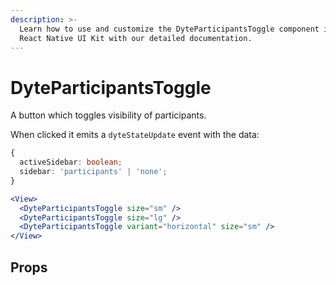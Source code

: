 ```yaml
---
description: >-
  Learn how to use and customize the DyteParticipantsToggle component in Dyte's
  React Native UI Kit with our detailed documentation.
---
```


# DyteParticipantsToggle

A button which toggles visibility of participants.

When clicked it emits a `dyteStateUpdate` event with the data:

```ts
{
  activeSidebar: boolean;
  sidebar: 'participants' | 'none';
}
```

```jsx
<View>
  <DyteParticipantsToggle size="sm" />
  <DyteParticipantsToggle size="lg" />
  <DyteParticipantsToggle variant="horizontal" size="sm" />
</View>
```

## Props

<PropsTable of="dyte-participants-toggle" />

<head>
  <title>React Native UI Kit DyteParticipantsToggle</title>
</head>
